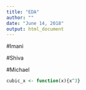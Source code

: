 ```yaml
---
title: "EDA"
author: ""
date: "June 14, 2018"
output: html_document
---
```



#Imani 


#Shiva


#Michael 
```r
cubic_x <- function(x){x^3}
```


